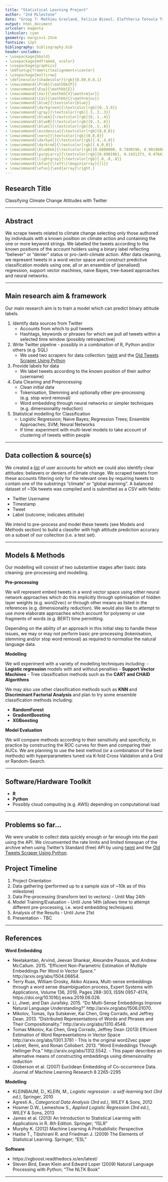 ```yaml
---
title: "Statistical Learning Project"
author: "2nd Milestone"
date: "Group 7: Mathieu Grasland, Felicie Bizeul, Eleftheria Tetoula Tsonga, Iason Tsardanidis and Anil Keshwani"
output: html_document
urlcolor: magenta
linkcolor: cyan
geometry: margin=1.25cm
fontsize: 12pt
bibliography: bibliography.bib
header-includes:
- \usepackage{bbold}
- \usepackage{mdframed, xcolor}
- \usepackage{graphicx}
- \mdfsetup{frametitlealignment=\center}
- \usepackage{multirow}
- \definecolor{shadecolor}{rgb}{0.89,0.8,1}
- \newcommand{\Prob}{\mathbb{P}}
- \newcommand{\Exp}{\mathbb{E}}
- \newcommand{\Var}{\mathbb{V}\mathrm{ar}}
- \newcommand{\Cov}{\mathbb{C}\mathrm{ov}}
- \newcommand{\blue}{\textcolor{blue}}
- \newcommand{\darkgreen}{\textcolor[rgb]{0,.5,0}}
- \newcommand{\gray}{\textcolor[rgb]{.3,.3,.3}}
- \newcommand{\blueA}{\textcolor[rgb]{0,.1,.4}}
- \newcommand{\blueB}{\textcolor[rgb]{0,.3,.6}}
- \newcommand{\blueC}{\textcolor[rgb]{0,.5,.8}}
- \newcommand{\evidenzia}{\textcolor[rgb]{0,0,0}}
- \newcommand{\nero}{\textcolor[rgb]{0,0,0}}
- \newcommand{\darkyel}{\textcolor[rgb]{.4,.4,0}}
- \newcommand{\darkred}{\textcolor[rgb]{.6,0,0}}
- \newcommand{\blueDek}{\textcolor[rgb]{0.6000000, 0.7490196, 0.9019608}}
- \newcommand{\purpLarry}{\textcolor[rgb]{0.6901961, 0.2431373, 0.4784314}}
- \newcommand{\lightgray}{\textcolor[rgb]{.8,.8,.8}}
- \newcommand{\bfun}{\left\{\begin{array}{ll}}
- \newcommand{\efun}{\end{array}\right.}
---
```



Research Title
----------

Classifying Climate Change Attitudes with Twitter

----------


Abstract \underline{update}
----------

We scrape tweets related to climate change selecting only those authored by individuals with a known position on climate action and containing the one or more keyword strings. We labelled the tweets according to the known positions of the account holders using a binary label reflecting "believer" or "denier" status or pro-/anti-climate action. After data cleaning, we represent tweets in a word vector space and construct predictive classification models using one, all or an ensemble of (penalised) regression, support vector machines, naive Bayes, tree-based approaches and neural networks.

----------


Main research aim \& framework \underline{update}
----------

Our main research aim is to train a model which can predict binary attitude labels. 

1. Identify data sources from Twitter
   - Accounts from which to pull tweets
   - Hashtags, keywords or phrases for which we pull _all_ tweets within a selected time window (possibly retrospective)
2. Write Twitter pipeline - possibly in a combination of R, Python and/or others (e.g. SQL)
    - We used two scrapers for data collection: [twint](https://github.com/twintproject/twint) and the [Old Tweets Scraper Using Python](https://github.com/PJHRobles/Twitter-Get-Old-Tweets-Scraper)
3. Provide labels for data
   - We label tweets according to the known position of their author (username)
4. Data Cleaning and Preprocessing
   - Clean initial data 
   - Tokenisation, Stemming and optionally other pre-processing (e.g. stop word removal)
   - Word embedding through neural networks or simpler techniques (e.g. dimensionality reduction)
5. Statistical modelling for Classification
   - Logistic Regression; Naive Bayes; Regression Trees; Ensemble Approaches; SVM; Neural Networks
   - If time: experiment with multi-level models to take account of clustering of tweets within people

----------


Data collection \& source(s) 
----------

We created a [list](https://docs.google.com/spreadsheets/d/1ilJNgGtmqJOyKxPdyGG15D4QdVMbmXjxbKZ0YyfNRHM/edit#gid=0) of user accounts for which we could also identify clear attitudes: believers or deniers of climate change. We scraped tweets from these accounts filtering only for the relevant ones by requiring tweets to contain one of the substrings "climate" or "global warming". A balanced dataset of ~10k tweets was compiled and is submitted as a CSV with fields:

- Twitter Username
- Timestamp
- Tweet
- Label (outcome; indicates attitude)

We intend to pre-process and model these tweets (see Models and Methods section) to build a classifer with high attitude prediction accuracy on a subset of our collection (i.e. a test set). 

----------


Models \& Methods \underline{update}
----------

Our modelling will consist of two substantive stages after basic data cleaning: pre-processing and modelling. 

**Pre-processing**

We will represent embed tweets in a word vector space using either neural network approaches which do this implicitly through optimisation of hidden layer weights (e.g. word2vec) or through other means as listed in the references (e.g. dimensionality reduction). We would also like to attempt to use more elaborate approaches which account for polysemy or use fragments of words (e.g. BERT) time permitting.

Depending on the ability of an approach in this initial step to handle these issues, we may or may not perform basic pre-processing (tokenisation, stemming and/or stop word removal) as required to _normalise_ the natural language data. 

**Modelling**

We will experiment with a variety of modelling techniques including:
- **Logistic regression** models with and without penalties
- **Support Vector Machines** 
- Tree classification methods such as the **CART and CHAID Algorithms**

We may also use other classification methods such as **KNN** and  **Discriminant Factorial Analysis** and plan to try some ensemble classification methods including:

- **RandomForest**
- **GradientBoosting**
- **XGBoosting**

**Model Evaluation**

We will compare methods according to their sensitivity and specificity, in practice by constructing the ROC curves for them and comparing their AUCs. We are planning to use the best method (or a combination of the best methods) with hyperparameters tuned via K-fold Cross Validation and a Grid or Random-Search.

----------


Software/Hardware Toolkit \underline{update}
----------

- **R**
- **Python**
- Possibly cloud computing (e.g. AWS) depending on computational load

----------


Problems so far...
----------

We were unable to collect data quickly enough or far enough into the past using the API. We circumvented the rate limits and limited timespan of the archive when using Twitter's Standard (free) API by using [twint](https://github.com/twintproject/twint) and the [Old Tweets Scraper Using Python](https://github.com/PJHRobles/Twitter-Get-Old-Tweets-Scraper).

Project Timeline \underline{update}
----------

1) Project Orientation
2) Data gathering (performed up to a sample size of ~10k as of this milestone)
3) Data Pre-processing (transform text to vectors) - Until May 24th
4) Model Training/Evaluation - Until June 14th (allows time to attempt different pre-processing, i.e. word embedding techniques)
5) Analysis of the Results - Until June 21st
6) Presentation - TBC

----------


References \underline{update}
----------

**Word Embedding**

- Neelakantan, Arvind, Jeevan Shankar, Alexandre Passos, and Andrew McCallum. 2015. “Efficient Non-Parametric Estimation of Multiple Embeddings Per Word in Vector Space.” http://arxiv.org/abs/1504.06654.
- Terry Ruas, William Grosky, Akiko Aizawa, Multi-sense embeddings through a word sense disambiguation process, Expert Systems with Applications, Volume 136, 2019, Pages 288-303, ISSN 0957-4174, https://doi.org/10.1016/j.eswa.2019.06.026.
- Li, Jiwei, and Dan Jurafsky. 2015. “Do Multi-Sense Embeddings Improve Natural Language Understanding?” http://arxiv.org/abs/1506.01070.
- Mikolov, Tomas, Ilya Sutskever, Kai Chen, Greg Corrado, and Jeffrey Dean. 2013. “Distributed Representations of Words and Phrases and Their Compositionality.” http://arxiv.org/abs/1310.4546. 
- Tomas Mikolov, Kai Chen, Greg Corrado, Jeffrey Dean (2013) Efficient Estimation of Word Representations in Vector Space http://arxiv.org/abs/1301.3781 - This is the original word2vec paper
- Lebret, Remi, and Ronan Collobert. 2013. “Word Emdeddings Through Hellinger Pca.” http://arxiv.org/abs/1312.5542. - This paper describes an alternative means of constructing embeddings using dimensionality reduction
- Globerson et al. (2007) Euclidean Embedding of Co-occurrence Data. Journal of Machine Learning Research 8 2265-2295

**Modelling**

- KLEINBAUM, D., KLEIN, M., *Logistic regression : a self-learning text (3rd ed.)*, Springer, 2010
- Agresti A., *Categorical Data Analysis (3rd ed.)*, WILEY & Sons, 2012
- Hosmer D.W., Lemeshow S., *Applied Logistic Regression (3rd ed.)*, WILEY & Sons, 2013
- James et al. (2013) An Introduction to Statistical Learning with Applications in R. 8th Edition. Springer; "ISLR"
- Murphy K. (2012) Machine Learning A Probabilistic Perspective
- Hastie T., Tibshirani R. and Friedman J. (2009) The Elements of Statistical Learning. Springer; "ESL"

**Software**

- https://xgboost.readthedocs.io/en/latest/
- Steven Bird, Ewan Klein and Edward Loper (2009) Natural Language Processing with Python; "The NLTK Book"

----------
